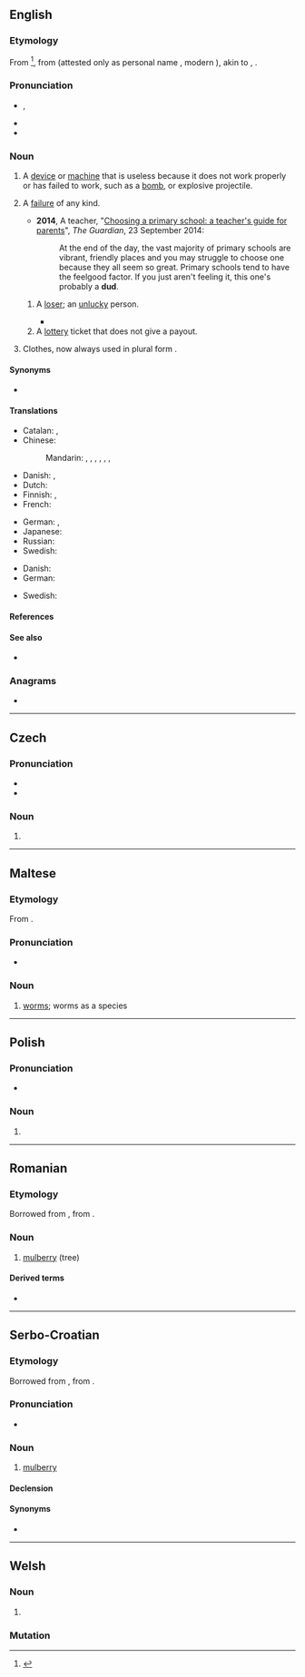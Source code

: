 {{also|-dud}}
==English==
{{wikipedia|mul=Dud|dab=Dud (disambiguation)}}

===Etymology===
From {{inh|en|enm|dudde|t=cloak, mantle, kind of cloth; ragged clothing or cloth}}<ref>{{R:Etymonline}}</ref>, from {{inh|en|ang|*dudda}} (attested only as personal name {{m|ang|Dudda}}, modern {{cog|en|Dudley}}), akin to {{cog|non|dúði|t=swaddling clothes}}, {{cog|nds|dudel}}.

===Pronunciation===
* {{enPR|dŭd}}, {{IPA|en|/dʌd/}}
* {{audio|en|LL-Q1860 (eng)-Vealhurl-dud.wav |Audio (UK)}}
* {{rhymes|en|ʌd}}

===Noun===
{{en-noun}}

# {{lb|en|informal}} A [[device]] or [[machine]] that is useless because it does not work properly or has failed to work, such as a [[bomb]], or explosive projectile.
# {{lb|en|informal}} A [[failure]] of any kind.
#* '''2014''', A teacher, "[http://www.theguardian.com/education/2014/sep/23/choosing-primary-school-guide-teachers-guide-for-parents Choosing a primary school: a teacher's guide for parents]", ''The Guardian'', 23 September 2014:
#*: At the end of the day, the vast majority of primary schools are vibrant, friendly places and you may struggle to choose one because they all seem so great. Primary schools tend to have the feelgood factor. If you just aren't feeling it, this one's probably a '''dud'''.
## {{lb|en|informal}} A [[loser]]; an [[unlucky]] person.
##* {{quote-book|1=en|year=1926|author=Sir Arthur Conan Doyle|authorlink=Arthur Conan Doyle|title=The Land of Mist|url=http://gutenberg.net.au/ebooks06/0601351h.html|passage="Now you can't fool me. Tom, I'm not one o' those '''duds''' that pay you a thick 'un for an hour in the dark."}}
## A [[lottery]] ticket that does not give a payout.
# {{lb|en|obsolete|informal}} Clothes, now always used in plural form {{m|en|duds}}.

====Synonyms====
* {{sense|losing lottery ticket}} {{l|en|blank}}

====Translations====
{{trans-top|broken or nonfunctional device that does not perform its intended function}}
* Catalan: {{t+|ca|fracàs|m}}, {{t|ca|pífia|f}}
* Chinese:
*: Mandarin: {{t|cmn|瞎炮|tr=xiāpào}} {{qualifier|unexploded ordnance}}, {{t|cmn|啞炮}}, {{t|cmn|哑炮|tr=yǎpào}} {{qualifier|unexploded ordnance}}, {{t|cmn|啞彈}}, {{t|cmn|哑弹|tr=yǎdàn}}, {{t|cmn|瞎彈}}, {{t|cmn|瞎弹|tr=xiādàn}}
* Danish: {{t|da|fuser|c}} {{qualifier|unexploded ordnance}}, {{t|da|forsager|c}} {{qualifier|malfunctioning detonator or cartridge}}
* Dutch: {{t+|nl|blindganger}} {{qualifier|unexploded ordnance}}
* Finnish: {{t+|fi|susi}}, {{t+|fi|suutari}} {{qualifier|unexploded ordnance}}
* French: {{t|fr|[[munition]] [[non]] [[explosée]]}} {{qualifier|unexploded ordnance}}
{{trans-mid}}
* German: {{t+|de|Blindgänger|m}} {{qualifier|unexploded ordnance}}, {{t+|de|Versager|m}} {{qualifier|malfunctioning detonator or cartridge}}
* Japanese: {{t|ja|不発弾|tr=ふはつだん, fuhatsudan}} {{qualifier|unexploded ordnance}}
* Russian: {{t|ru|[[неразорва́вшийся]] [[снаря́д]]|m}} {{qualifier|unexploded ordnance}}
* Swedish: {{t+|sv|blindgångare|c}}
{{trans-bottom}}

{{trans-top|lottery ticket that does not give a payout}}
* Danish: {{t|da|nitte|c}}
* German: {{t+|de|Niete|f}}
{{trans-mid}}
* Swedish: {{t+|sv|nit|c}}
{{trans-bottom}}

{{trans-see|obsolete: clothes|duds}}

{{trans-see|loser}}

====References====
<references />

====See also====
* {{l|en|wet firecracker}}

===Anagrams===
* {{anagrams|en|a=ddu|DDU|UDD}}

----

==Czech==

===Pronunciation===
* {{IPA|cs|/dut/}}
* {{rhymes|cs|ut}}

===Noun===
{{cs-noun form}}

# {{inflection of|cs|dudy||gen|p}}

----

==Maltese==
{{mt-root|d-w-d}}

===Etymology===
From {{inh|mt|ar|دُود}}.

===Pronunciation===
* {{IPA|mt|/duːt/}}

===Noun===
{{mt-coll-noun|sing=dudu|sing2=duda|pauc=dudiet|p=dwied}}

# [[worm]]s; worms as a species

----

==Polish==

===Pronunciation===
* {{pl-IPA}}

===Noun===
{{head|pl|noun form}}

# {{inflection of|pl|dudy||gen|p}}

----

==Romanian==

===Etymology===
Borrowed from {{bor|ro|ota|طوت|tr=tut, dut}}, from {{der|ro|fa|توت|tr=tut}}.

===Noun===
{{ro-noun|m|duzi}}

# [[mulberry]] (tree)

====Derived terms====
* {{l|ro|dudă}}

----

==Serbo-Croatian==

===Etymology===
Borrowed from {{bor|sh|ota|طوت|tr=tut, dut}}, from {{der|sh|fa|توت|tr=tut}}.

===Pronunciation===
* {{IPA|sh|/dûd/}}

===Noun===
{{sh-noun|g=m|head=dȕd}}

# [[mulberry]] {{gloss|fruit}}

====Declension====
{{sh-decl-noun
|dud|dudovi
|duda|dudova
|dudu|dudovima
|dud|dudove
|dude|dudovi
|dudu|dudovima
|dudom|dudovima
}}

====Synonyms====
* {{l|sh|mȗrva}}

{{c|sh|Fruits|Mulberry family plants}}

----

==Welsh==

===Noun===
{{head|cy|mutated noun}}

# {{soft mutation of|cy|tud}}

===Mutation===
{{cy-mut|tud}}